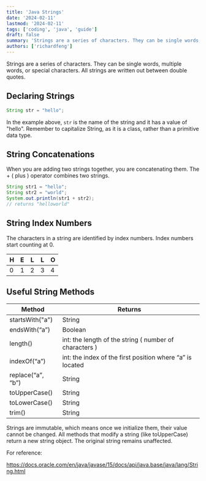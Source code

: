 ```yaml
---
title: 'Java Strings'
date: '2024-02-11'
lastmod: '2024-02-11'
tags: ['coding', 'java', 'guide']
draft: false
summary: 'Strings are a series of characters. They can be single words, multiple words, or special characters. All strings are written out between double quotes.'
authors: ['richardfeng']
---
```


Strings are a series of characters. They can be single words, multiple words, or special characters. All strings are written out between double quotes.

## Declaring Strings

```java
String str = "hello";
```

In the example above, `str` is the name of the string and it has a value of "hello". Remember to capitalize String, as it is a class, rather than a primitive data type.

## String Concatenations

When you are adding two strings together, you are concatenating them. The + ( plus ) operator combines two strings.

```java
String str1 = "hello";
String str2 = "world";
System.out.println(str1 + str2);
// returns "helloworld"
```

## String Index Numbers

The characters in a string are identified by index numbers. Index numbers start counting at 0.

| H   | E   | L   | L   | O   |
| --- | --- | --- | --- | --- |
| 0   | 1   | 2   | 3   | 4   |

## Useful String Methods

| Method            | Returns                                                   |
| ----------------- | --------------------------------------------------------- |
| startsWith("a")   | String                                                    |
| endsWith(“a”)     | Boolean                                                   |
| length()          | int: the length of the string ( number of characters )    |
| indexOf(“a”)      | int: the index of the first position where “a” is located |
| replace(“a”, “b”) | String                                                    |
| toUpperCase()     | String                                                    |
| toLowerCase()     | String                                                    |
| trim()            | String                                                    |

Strings are immutable, which means once we initialize them, their value cannot be
changed. All methods that modify a string (like toUpperCase) return a new string
object. The original string remains unaffected.

For reference:

https://docs.oracle.com/en/java/javase/15/docs/api/java.base/java/lang/String.html
